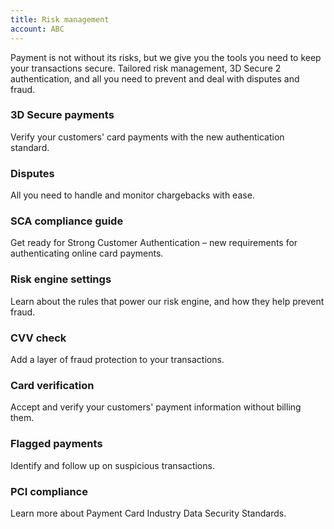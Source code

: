 ```yaml
---
title: Risk management
account: ABC
---
```


Payment is not without its risks, but we give you the tools you need to keep your transactions secure. Tailored risk management, 3D Secure 2 authentication, and all you need to prevent and deal with disputes and fraud.


### 3D Secure payments

Verify your customers' card payments with the new authentication standard.

### Disputes

All you need to handle and monitor chargebacks with ease.


### SCA compliance guide

Get ready for Strong Customer Authentication – new requirements for authenticating online card payments.


### Risk engine settings

Learn about the rules that power our risk engine, and how they help prevent fraud.

### CVV check

Add a layer of fraud protection to your transactions.


### Card verification

Accept and verify your customers' payment information without billing them.

### Flagged payments

Identify and follow up on suspicious transactions.

### PCI compliance

Learn more about Payment Card Industry Data Security Standards.


